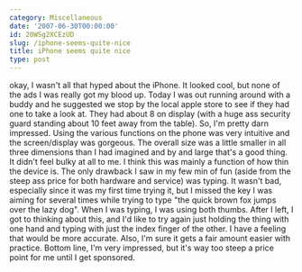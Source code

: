 ```yaml
---
category: Miscellaneous
date: '2007-06-30T00:00:00'
id: 20WSg2XCEzUD
slug: /iphone-seems-quite-nice
title: iPhone seems quite nice
type: post
---
```


okay, I wasn't all that hyped about the iPhone. It looked cool, but
none of the ads I was really got my blood up. Today I was out
running around with a buddy and he suggested we stop by the local
apple store to see if they had one to take a look at. They had
about 8 on display (with a huge ass security guard standing about
10 feet away from the table). So, I'm pretty darn impressed. Using
the various functions on the phone was very intuitive and the
screen/display was gorgeous. The overall size was a little smaller
in all three dimensions than I had imagined and by and large that's
a good thing. It didn't feel bulky at all to me. I think this was
mainly a function of how thin the device is. The only drawback I
saw in my few min of fun (aside from the steep ass price for both
hardware and service) was typing. It wasn't bad, especially since
it was my first time trying it, but I missed the key I was aiming
for several times while trying to type "the quick brown fox jumps
over the lazy dog". When I was typing, I was using both thumbs.
After I left, I got to thinking about this, and I'd like to try
again just holding the thing with one hand and typing with just the
index finger of the other. I have a feeling that would be more
accurate. Also, I'm sure it gets a fair amount easier with
practice. Bottom line, I'm very impressed, but it's way too steep a
price point for me until I get sponsored.